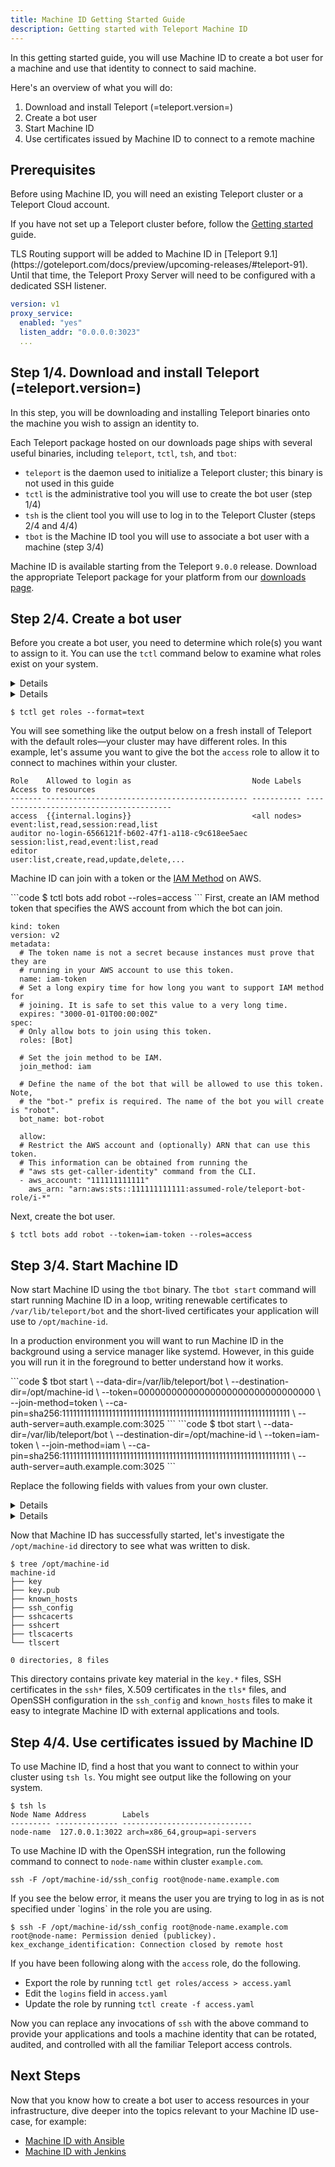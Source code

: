```yaml
---
title: Machine ID Getting Started Guide
description: Getting started with Teleport Machine ID
---
```


In this getting started guide, you will use Machine ID to create a bot user for
a machine and use that identity to connect to said machine.

Here's an overview of what you will do:

1. Download and install Teleport (=teleport.version=)
2. Create a bot user
3. Start Machine ID
4. Use certificates issued by Machine ID to connect to a remote machine

## Prerequisites

Before using Machine ID, you will need an existing Teleport cluster or a
Teleport Cloud account.

If you have not set up a Teleport cluster before, follow the
[Getting started](https://goteleport.com/docs/getting-started) guide.

<Admonition type="note" title="Machine ID and TLS Routing">
TLS Routing support will be added to Machine ID in [Teleport
9.1](https://goteleport.com/docs/preview/upcoming-releases/#teleport-91). Until
that time, the Teleport Proxy Server will need to be configured with a
dedicated SSH listener.

```yaml
version: v1
proxy_service:
  enabled: "yes"
  listen_addr: "0.0.0.0:3023"
  ...
```
</Admonition>

## Step 1/4. Download and install Teleport (=teleport.version=)

In this step, you will be downloading and installing Teleport binaries onto the
machine you wish to assign an identity to. 

Each Teleport package hosted on our
downloads page ships with several useful binaries, including `teleport`,
`tctl`, `tsh`, and `tbot`:

- `teleport` is the daemon used to initialize a Teleport cluster; this binary is not used in this guide
- `tctl` is the administrative tool you will use to create the bot user (step 1/4)
- `tsh` is the client tool you will use to log in to the Teleport Cluster (steps 2/4 and 4/4)
- `tbot` is the Machine ID tool you will use to associate a bot user with a machine (step 3/4)

Machine ID is available starting from the Teleport `9.0.0` release. Download
the appropriate Teleport package for your platform from our
[downloads page](https://goteleport.com/teleport/download).

## Step 2/4. Create a bot user

Before you create a bot user, you need to determine which role(s) you want to
assign to it. You can use the `tctl` command below to examine what roles exist
on your system.

<Details scope={["cloud"]} scopeOnly={true}>
On your client machine, log in to Teleport using `tsh`, then use `tctl` to examine
what roles exist on your system.
</Details>
<Details scope={["oss","enterprise"]} scopeOnly={true}>
Connect to the Teleport Auth Server and use `tctl` to examine what roles exist on
your system.
</Details>

```code
$ tctl get roles --format=text
```

You will see something like the output below on a fresh install of Teleport with the
default roles—your cluster may have different roles. In this example, let's
assume you want to give the bot the `access` role to allow it to connect to
machines within your cluster.

```
Role    Allowed to login as                           Node Labels Access to resources
------- --------------------------------------------- ----------- ----------------------------------------
access  {{internal.logins}}                           <all nodes> event:list,read,session:read,list
auditor no-login-6566121f-b602-47f1-a118-c9c618ee5aec             session:list,read,event:list,read
editor                                                            user:list,create,read,update,delete,...
```

Machine ID can join with a token or the [IAM Method](https://goteleport.com/docs/setup/guides/joining-nodes-aws) on AWS.

<Tabs>
  <TabItem label="Token-based Joining">
  ```code
  $ tctl bots add robot --roles=access
  ```
  </TabItem>
  <TabItem label="IAM Method">
  First, create an IAM method token that specifies the AWS account from which
  the bot can join.

  ```
  kind: token
  version: v2
  metadata:
    # The token name is not a secret because instances must prove that they are
    # running in your AWS account to use this token.
    name: iam-token
    # Set a long expiry time for how long you want to support IAM method for
    # joining. It is safe to set this value to a very long time.
    expires: "3000-01-01T00:00:00Z"
  spec:
    # Only allow bots to join using this token.
    roles: [Bot]
  
    # Set the join method to be IAM.
    join_method: iam

    # Define the name of the bot that will be allowed to use this token. Note,
    # the "bot-" prefix is required. The name of the bot you will create is "robot".
    bot_name: bot-robot
  
    allow:
    # Restrict the AWS account and (optionally) ARN that can use this token.
    # This information can be obtained from running the
    # "aws sts get-caller-identity" command from the CLI.
    - aws_account: "111111111111"
      aws_arn: "arn:aws:sts::111111111111:assumed-role/teleport-bot-role/i-*"
  ```

  Next, create the bot user.

  ```
  $ tctl bots add robot --token=iam-token --roles=access
  ```
  </TabItem>
</Tabs>

## Step 3/4. Start Machine ID

Now start Machine ID using the `tbot` binary. The `tbot start` command will
start running Machine ID in a loop, writing renewable certificates to
`/var/lib/teleport/bot` and the short-lived certificates your application will
use to `/opt/machine-id`.

In a production environment you will want to run Machine ID in the background
using a service manager like systemd. However, in this guide you will run it in
the foreground to better understand how it works.

<Tabs>
  <TabItem label="Token-based Joining">
  ```code
  $ tbot start \
     --data-dir=/var/lib/teleport/bot \
     --destination-dir=/opt/machine-id \
     --token=00000000000000000000000000000000 \
     --join-method=token \
     --ca-pin=sha256:1111111111111111111111111111111111111111111111111111111111111111 \
     --auth-server=auth.example.com:3025
  ```
  </TabItem>
  <TabItem label="IAM Method">
  ```code
  $ tbot start \
     --data-dir=/var/lib/teleport/bot \
     --destination-dir=/opt/machine-id \
     --token=iam-token \
     --join-method=iam \
     --ca-pin=sha256:1111111111111111111111111111111111111111111111111111111111111111 \
     --auth-server=auth.example.com:3025
  ```
  </TabItem>
</Tabs>

Replace the following fields with values from your own cluster.

<Details scope={["cloud"]} scopeOnly={true}>
- `token` is the token output by the `tctl bots add` command or the name of your IAM method token
- `ca-pin` is the CA Pin for your Teleport cluster, and is output by the `tctl bots add` command
- `destination-dir` is where Machine ID writes renewable certificates, which are only used by Machine ID and should not be used by applications and tools
- `data-dir` is where Machine ID writes the short-lived certificate. This certificate should be used by applications and tools
- `auth-server` is the address of your Teleport Cloud Proxy Server, for example `example.teleport.sh:443`
</Details>
<Details scope={["oss","enterprise"]} scopeOnly={true}>
- `token` is the token output by the `tctl bots add` command or the name of your IAM method token
- `ca-pin` is the CA Pin for your Teleport cluster, and is output by the `tctl bots add` command
- `destination-dir` is where Machine ID writes renewable certificates, which are only used by Machine ID and should not be used by applications and tools
- `data-dir` is where Machine ID writes the short-lived certificate. This certificate should be used by applications and tools
- `auth-server` is the address of your Teleport Auth Server, for example `auth.example.com:3025`
</Details>

Now that Machine ID has successfully started, let's investigate the
`/opt/machine-id` directory to see what was written to disk.

```code
$ tree /opt/machine-id
machine-id
├── key
├── key.pub
├── known_hosts
├── ssh_config
├── sshcacerts
├── sshcert
├── tlscacerts
└── tlscert

0 directories, 8 files
```

This directory contains private key material in the `key.*` files, SSH
certificates in the `ssh*` files, X.509 certificates in the `tls*` files, and
OpenSSH configuration in the `ssh_config` and `known_hosts` files to make it easy
to integrate Machine ID with external applications and tools.

## Step 4/4. Use certificates issued by Machine ID

To use Machine ID, find a host that you want to connect to within your cluster
using `tsh ls`. You might see output like the following on your system.

```code
$ tsh ls
Node Name Address        Labels                        
--------- -------------- ----------------------------- 
node-name  127.0.0.1:3022 arch=x86_64,group=api-servers 
```

To use Machine ID with the OpenSSH integration, run the following command to
connect to `node-name` within cluster `example.com`.

```
ssh -F /opt/machine-id/ssh_config root@node-name.example.com
```

<Admonition type="note" title="Roles must have logins defined">
  If you see the below error, it means the user you are trying to log in as is
  not specified under `logins` in the role you are using.

  ```code
  $ ssh -F /opt/machine-id/ssh_config root@node-name.example.com
  root@node-name: Permission denied (publickey).
  kex_exchange_identification: Connection closed by remote host
  ```

  If you have been following along with the `access` role, do the following.

  - Export the role by running `tctl get roles/access > access.yaml`
  - Edit the `logins` field in `access.yaml`
  - Update the role by running `tctl create -f access.yaml`
</Admonition>

Now you can replace any invocations of `ssh` with the above command to provide
your applications and tools a machine identity that can be rotated, audited,
and controlled with all the familiar Teleport access controls.

## Next Steps

Now that you know how to create a bot user to access resources in your
infrastructure, dive deeper into the topics relevant to your Machine ID
use-case, for example:

- [Machine ID with Ansible](./guides/ansible.mdx)
- [Machine ID with Jenkins](./guides/jenkins.mdx)
